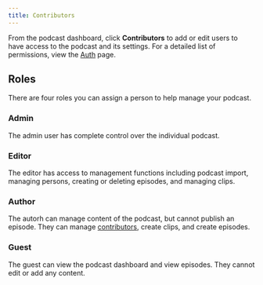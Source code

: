 ```yaml
---
title: Contributors
---
```


From the podcast dashboard, click **Contributors** to add or edit users to have access to the podcast and its settings.
For a detailed list of permissions, view the [Auth](../../getting-started/auth) page.

## Roles

There are four roles you can assign a person to help manage your podcast.

### Admin

The admin user has complete control over the individual podcast.

### Editor

The editor has access to management functions including podcast import, managing persons, creating or deleting
episodes, and managing clips.

### Author

The autorh can manage content of the podcast, but cannot publish an episode. They can manage
[contributors](contributors), create clips, and create episodes.

### Guest

The guest can view the podcast dashboard and view episodes. They cannot edit or add any content.

